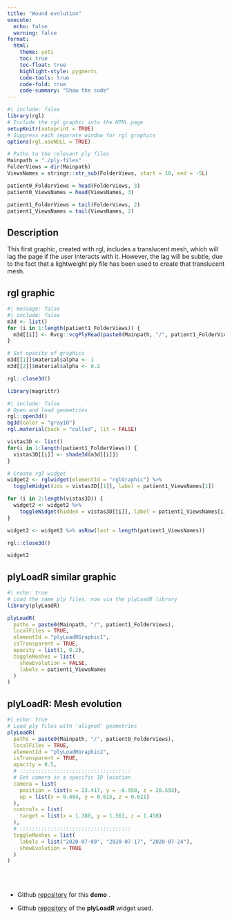 ```yaml
---
title: "Wound evolution"
execute:
  echo: false
  warning: false
format:
  html:
    theme: yeti
    toc: true
    toc-float: true
    highlight-style: pygments
    code-tools: true
    code-fold: true
    code-summary: "Show the code"
---
```


```r
#| include: false
library(rgl)
# Include the rgl graphic into the HTML page
setupKnitr(autoprint = TRUE) 
# Suppress each separate window for rgl graphics
options(rgl.useNULL = TRUE) 

# Paths to the relevant ply files
Mainpath = "./ply-files"
FolderViews = dir(Mainpath)
ViewsNames = stringr::str_sub(FolderViews, start = 10, end = -5L)

patient0_FolderViews = head(FolderViews, 3)
patient0_ViewsNames = head(ViewsNames, 3)

patient1_FolderViews = tail(FolderViews, 2)
patient1_ViewsNames = tail(ViewsNames, 2)
```

## Description

This first graphic, created with rgl, includes a translucent 
mesh, which will lag the page if the user interacts with it.
However, the lag will be subtle, due to the fact that a 
lightweight ply file has been used to create that translucent mesh.

## rgl graphic

```r
#| message: false
#| include: false
m3d <- list()
for (i in 1:length(patient1_FolderViews)) {
  m3d[[i]] <- Rvcg::vcgPlyRead(paste0(Mainpath, "/", patient1_FolderViews[i]))  
}

# Set opacity of graphics
m3d[[1]]$material$alpha <- 1
m3d[[2]]$material$alpha <- 0.2

rgl::close3d()

library(magrittr)
```

```r
#| include: false
# Open and load geometries
rgl::open3d()
bg3d(color = "gray10")
rgl.material(back = "culled", lit = FALSE)

vistas3D <- list()
for(i in 1:length(patient1_FolderViews)) {
  vistas3D[[i]] <- shade3d(m3d[[i]])
}

# Create rgl widget
widget2 <- rglwidget(elementId = "rglGraphic") %>% 
  toggleWidget(ids = vistas3D[[1]], label = patient1_ViewsNames[1])  

for (i in 2:length(vistas3D)) {
  widget2 <- widget2 %>% 
    toggleWidget(hidden = vistas3D[[i]], label = patient1_ViewsNames[i])
}

widget2 <- widget2 %>% asRow(last = length(patient1_ViewsNames)) 

rgl::close3d()
```

```r
widget2
```

## plyLoadR similar graphic

```r
#| echo: true
# Load the same ply files, now via the plyLoadR library
library(plyLoadR)

plyLoadR(
  paths = paste0(Mainpath, "/", patient1_FolderViews),
  localFiles = TRUE,
  elementId = "plyLoadRGraphic1",
  isTransparent = TRUE,
  opacity = list(1, 0.2),
  toggleMeshes = list(
    showEvolution = FALSE,
    labels = patient1_ViewsNames
  )
)
```

## plyLoadR: Mesh evolution

```r
#| echo: true
# Load ply files with 'aligned' geometries
plyLoadR(
  paths = paste0(Mainpath, "/", patient0_FolderViews),
  localFiles = TRUE,
  elementId = "plyLoadRGraphic2",
  isTransparent = TRUE,
  opacity = 0.5,
  # ::::::::::::::::::::::::::::::::::::
  # Set camera in a specific 3D location
  camera = list(
    position = list(x = 23.417, y = -8.950, z = 28.593),
    up = list(x = 0.484, y = 0.615, z = 0.621)
  ),
  controls = list(
    target = list(x = 1.380, y = 1.561, z = 1.450)
  ),
  # ::::::::::::::::::::::::::::::::::::
  toggleMeshes = list(
    labels = list("2020-07-09", "2020-07-17", "2020-07-24"),
    showEvolution = TRUE
  )
)
```

<br>
<br>

- Github [repository](https://github.com/lucio-cornejo/rgl-plyLoadR-comparison-example)
for this **demo** .

- Github [repository](https://github.com/lucio-cornejo/plyLoadR/)
of the **plyLoadR** widget used.
